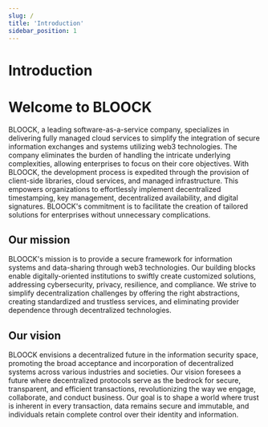 ```yaml
---
slug: /
title: 'Introduction'
sidebar_position: 1
---
```



# Introduction

<ProductSection></ProductSection>

# Welcome to BLOOCK

BLOOCK, a leading software-as-a-service company, specializes in delivering fully managed cloud services to simplify the integration of secure information exchanges and systems utilizing web3 technologies. The company eliminates the burden of handling the intricate underlying complexities, allowing enterprises to focus on their core objectives.
With BLOOCK, the development process is expedited through the provision of client-side libraries, cloud services, and managed infrastructure. This empowers organizations to effortlessly implement decentralized timestamping, key management, decentralized availability, and digital signatures. BLOOCK's commitment is to facilitate the creation of tailored solutions for enterprises without unnecessary complications.

## Our mission

BLOOCK's mission is to provide a secure framework for information systems and data-sharing through web3 technologies. Our building blocks enable digitally-oriented institutions to swiftly create customized solutions, addressing cybersecurity, privacy, resilience, and compliance. We strive to simplify decentralization challenges by offering the right abstractions, creating standardized and trustless services, and eliminating provider dependence through decentralized technologies.

## Our vision

BLOOCK envisions a decentralized future in the information security space, promoting the broad acceptance and incorporation of decentralized systems across various industries and societies. Our vision foresees a future where decentralized protocols serve as the bedrock for secure, transparent, and efficient transactions, revolutionizing the way we engage, collaborate, and conduct business. Our goal is to shape a world where trust is inherent in every transaction, data remains secure and immutable, and individuals retain complete control over their identity and information.
